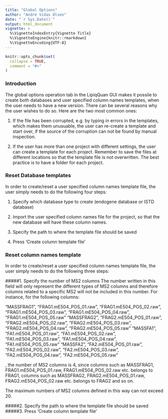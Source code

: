 ```yaml
---
title: "Global Options"
author: "André Vidas Olsen"
date: "`r Sys.Date()`"
output: html_document
vignette: >
  %\VignetteIndexEntry{Vignette Title}
  %\VignetteEngine{knitr::rmarkdown}
  %\VignetteEncoding{UTF-8}
---
```


```r
knitr::opts_chunk$set(
  collapse = TRUE,
  comment = "#>"
)
```

### Introduction
The global options operation tab in the LipiqQuan GUI makes it possile to create both databases and user specified column names templates, when the user needs to have a new version. There can be several reasons why the user wishes to do so. Here are the two most common ones:

1. If the file has been corrupted, e.g. by typing in errors in the templates, which makes them unusuable, the user can re-create a template and start over, if the source of the corruption can not be found by manual inspection.

2. If the user has more than one project with different settings, the user can create a template for each project. Remember to save the files at different locations so that the template file is not overwritten. The best practice is to have a folder for each project. 

### Reset Database templates
In order to create/reset a user specified column names template file, the user simply needs to do the following four steps:

1. Specify which database type to create (endogene database or ISTD database)

2. Import the user specified column names file for the project, so that the new database will have these column names.

3. Specify the path to where the template file should be saved

4. Press 'Create column template file'


### Reset column names template
In order to create/reset a user specified column names template file, the user simply needs to do the following three steps:

#####1. Specify the number of MS2 columns
The number written in this field will only represent the different types of MS2 columns and therefore columns related to a specific MS2 will not be included in this number. For instance, for the following columns:

"MASSFRAG1", "FRAG1.mE504_POS_01.raw", "FRAG1.mE504_POS_02.raw", "FRAG1.mE504_POS_03.raw", "FRAG1.mE504_POS_04.raw", "FRAG1.mE504_POS_05.raw"
"MASSFRAG2", "FRAG2.mE504_POS_01.raw", "FRAG2.mE504_POS_02.raw", "FRAG2.mE504_POS_03.raw", "FRAG2.mE504_POS_04.raw", "FRAG2.mE504_POS_05.raw"
"MASSFA1", "FA1.mE504_POS_01.raw", "FA1.mE504_POS_02.raw", "FA1.mE504_POS_03.raw", "FA1.mE504_POS_04.raw", "FA1.mE504_POS_05.raw"
"MASSFA2", "FA2.mE504_POS_01.raw", "FA2.mE504_POS_02.raw", "FA2.mE504_POS_03.raw", "FA2.mE504_POS_04.raw", "FA2.mE504_POS_05.raw" 

, the number of MS2 columns is 4, since columns such as MASSFRAG1, FRAG1.mE504_POS_01.raw, FRAG1.mE504_POS_02.raw etc. belongs to FRAG1, columns such as MASSFRAG2, FRAG2.mE504_POS_01.raw, FRAG2.mE504_POS_02.raw etc. belongs to FRAG2 and so on.


The maximum numbers of MS2 columns defined in this way can not exceed 20. 

#####2. Specify the path to where the template file should be saved
#####3. Press 'Create column template file'


